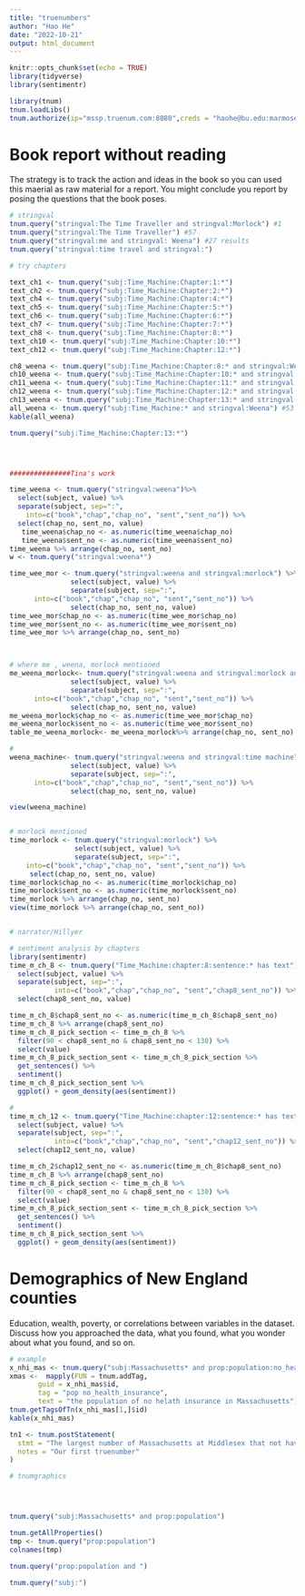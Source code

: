 ```yaml
---
title: "truenumbers"
author: "Hao He"
date: "2022-10-21"
output: html_document
---
```


```r
knitr::opts_chunk$set(echo = TRUE)
library(tidyverse)
library(sentimentr)
```

```r
library(tnum)
tnum.loadLibs()
tnum.authorize(ip="mssp.truenum.com:8080",creds = "haohe@bu.edu:marmoset")

```
# Book report without reading
The strategy is to track the action and ideas in the book so you can used this maerial as raw material for a report.  You might conclude you report by posing the questions that the book poses. 
```r
# stringval
tnum.query("stringval:The Time Traveller and stringval:Morlock") #1
tnum.query("stringval:The Time Traveller") #57
tnum.query("stringval:me and stringval: Weena") #27 results
tnum.query("stringval:time travel and stringval:")

# try chapters

text_ch1 <- tnum.query("subj:Time_Machine:Chapter:1:*")
text_ch2 <- tnum.query("subj:Time_Machine:Chapter:2:*")
text_ch4 <- tnum.query("subj:Time_Machine:Chapter:4:*")
text_ch5 <- tnum.query("subj:Time_Machine:Chapter:5:*")
text_ch6 <- tnum.query("subj:Time_Machine:Chapter:6:*")
text_ch7 <- tnum.query("subj:Time_Machine:Chapter:7:*")
text_ch8 <- tnum.query("subj:Time_Machine:Chapter:8:*")
text_ch10 <- tnum.query("subj:Time_Machine:Chapter:10:*")
text_ch12 <- tnum.query("subj:Time_Machine:Chapter:12:*")

ch8_weena <- tnum.query("subj:Time_Machine:Chapter:8:* and stringval:Weena")
ch10_weena <- tnum.query("subj:Time_Machine:Chapter:10:* and stringval:Weena")
ch11_weena <- tnum.query("subj:Time_Machine:Chapter:11:* and stringval:Weena")
ch12_weena <- tnum.query("subj:Time_Machine:Chapter:12:* and stringval:Weena")
ch13_weena <- tnum.query("subj:Time_Machine:Chapter:13:* and stringval:Weena")
all_weena <- tnum.query("subj:Time_Machine:* and stringval:Weena") #53 
kable(all_weena)

tnum.query("subj:Time_Machine:Chapter:13:*")




###############Tina's work

time_weena <- tnum.query("stringval:weena")%>%
  select(subject, value) %>%
  separate(subject, sep=":",
    into=c("book","chap","chap_no", "sent","sent_no")) %>%
  select(chap_no, sent_no, value)
   time_weena$chap_no <- as.numeric(time_weena$chap_no)
   time_weena$sent_no <- as.numeric(time_weena$sent_no)
time_weena %>% arrange(chap_no, sent_no)
w <- tnum.query("stringval:weena*")

time_wee_mor <- tnum.query("stringval:weena and stringval:morlock") %>%
               select(subject, value) %>%
               separate(subject, sep=":",
      into=c("book","chap","chap_no", "sent","sent_no")) %>%
               select(chap_no, sent_no, value)
time_wee_mor$chap_no <- as.numeric(time_wee_mor$chap_no)
time_wee_mor$sent_no <- as.numeric(time_wee_mor$sent_no)
time_wee_mor %>% arrange(chap_no, sent_no) 



# where me , weena, morlock mentioned
me_weena_morlock<- tnum.query("stringval:weena and stringval:morlock and stringval:me") %>%
               select(subject, value) %>%
               separate(subject, sep=":",
      into=c("book","chap","chap_no", "sent","sent_no")) %>%
               select(chap_no, sent_no, value)
me_weena_morlock$chap_no <- as.numeric(time_wee_mor$chap_no)
me_weena_morlock$sent_no <- as.numeric(time_wee_mor$sent_no)
table_me_weena_morlock<- me_weena_morlock%>% arrange(chap_no, sent_no) 

# 
weena_machine<- tnum.query("stringval:weena and stringval:time machine") %>%
               select(subject, value) %>%
               separate(subject, sep=":",
      into=c("book","chap","chap_no", "sent","sent_no")) %>%
               select(chap_no, sent_no, value)

view(weena_machine)


# morlock mentioned
time_morlock <- tnum.query("stringval:morlock") %>%
                select(subject, value) %>%
                separate(subject, sep=":",
    into=c("book","chap","chap_no", "sent","sent_no")) %>%
     select(chap_no, sent_no, value)
time_morlock$chap_no <- as.numeric(time_morlock$chap_no)
time_morlock$sent_no <- as.numeric(time_morlock$sent_no)
time_morlock %>% arrange(chap_no, sent_no)
view(time_morlock %>% arrange(chap_no, sent_no))


# narrator/Hillyer

# sentiment analysis by chapters
library(sentimentr)
time_m_ch_8 <- tnum.query("Time_Machine:chapter:8:sentence:* has text") %>%
  select(subject, value) %>%
  separate(subject, sep=":",
           into=c("book","chap","chap_no", "sent","chap8_sent_no")) %>%
  select(chap8_sent_no, value)

time_m_ch_8$chap8_sent_no <- as.numeric(time_m_ch_8$chap8_sent_no)
time_m_ch_8 %>% arrange(chap8_sent_no)
time_m_ch_8_pick_section <- time_m_ch_8 %>%
  filter(90 < chap8_sent_no & chap8_sent_no < 130) %>%
  select(value)
time_m_ch_8_pick_section_sent <- time_m_ch_8_pick_section %>%
  get_sentences() %>%
  sentiment()
time_m_ch_8_pick_section_sent %>%
  ggplot() + geom_density(aes(sentiment))

# 
time_m_ch_12 <- tnum.query("Time_Machine:chapter:12:sentence:* has text") %>%
  select(subject, value) %>%
  separate(subject, sep=":",
           into=c("book","chap","chap_no", "sent","chap12_sent_no")) %>%
  select(chap12_sent_no, value)

time_m_ch_2$chap12_sent_no <- as.numeric(time_m_ch_8$chap8_sent_no)
time_m_ch_8 %>% arrange(chap8_sent_no)
time_m_ch_8_pick_section <- time_m_ch_8 %>%
  filter(90 < chap8_sent_no & chap8_sent_no < 130) %>%
  select(value)
time_m_ch_8_pick_section_sent <- time_m_ch_8_pick_section %>%
  get_sentences() %>%
  sentiment()
time_m_ch_8_pick_section_sent %>%
  ggplot() + geom_density(aes(sentiment))
```

# Demographics of New England counties
Education, wealth, poverty, or correlations between variables in the dataset. 
Discuss how you approached the data, what you found, what you wonder about what you found, and so on.
```r
# example
x_nhi_mas <- tnum.query("subj:Massachusetts* and prop:population:no_health_insurance and numval:>20000")
xmas <-  mapply(FUN = tnum.addTag,
       guid = x_nhi_mas$id,
       tag = "pop no_health_insurance",
       text = "the population of no helath insurance in Massachusetts")
tnum.getTagsOfTn(x_nhi_mas[1,]$id)
kable(x_nhi_mas)

tn1 <- tnum.postStatement(
  stmt = "The largest number of Massachusetts at Middlesex that not having health insurance is 39401 ",
  notes = "Our first truenumber"
)

# tnumgraphics




tnum.query("subj:Massachusetts* and prop:population")

tnum.getAllProperties()
tmp <- tnum.query("prop:population")
colnames(tmp)

```

```r
tnum.query("prop:population and ")

tnum.query("subj:")
```

